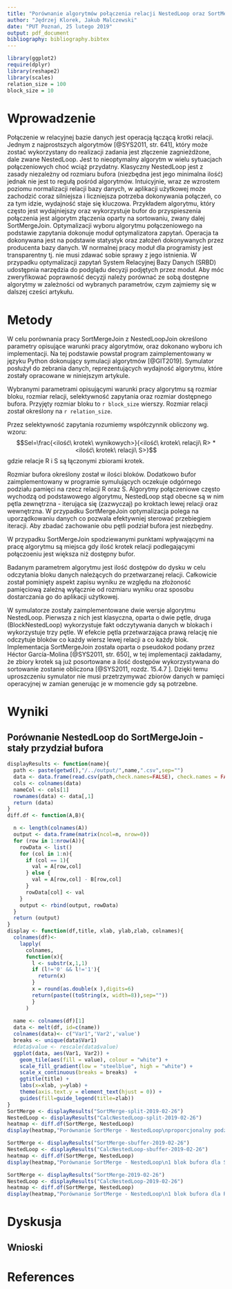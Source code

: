 ```yaml
---
title: "Porównanie algorytmów połączenia relacji NestedLoop oraz SortMergeJoin w zależności od selektywności oraz rozmiaru bufora."
author: "Jędrzej Klorek, Jakub Malczewski"
date: "PUT Poznań, 25 lutego 2019"
output: pdf_document
bibliography: bibliography.bibtex
---
```


```r
library(ggplot2)
require(dplyr) 
library(reshape2)
library(scales)
relation_size = 100
block_size = 10
```

# Wprowadzenie
Połączenie w relacyjnej bazie danych jest operacją łączącą krotki relacji. Jednym z najprostszych algorytmów [@SYS2011, str. 641], który może zostać wykorzystany do realizacji zadania jest złączenie zagnieżdżone, dale zwane NestedLoop. Jest to nieoptymalny algorytm w wielu sytuacjach połączeniowych choć wciąż przydatny.  Klasyczny NestedLoop jest z zasady niezależny od rozmiaru bufora (niezbędna jest jego minimalna ilość) jednak nie jest to regułą pośród algorytmów. Intuicyjnie, wraz ze wzrostem poziomu normalizacji relacji bazy danych,  w aplikacji użytkowej może zachodzić coraz silniejsza i liczniejsza potrzeba dokonywania połączeń, co za tym idzie, wydajność staje się kluczowa. Przykładem algorytmu, który często jest wydajniejszy oraz wykorzystuje bufor do przyspieszenia połączenia jest algorytm złączenia oparty na sortowaniu, zwany dalej SortMergeJoin.  Optymalizacji wyboru algorytmu połączeniowego na podstawie zapytania dokonuje moduł optymalizatora zapytań. Operacja ta dokonywana jest na podstawie statystyk oraz założeń dokonywanych przez producenta bazy danych. W normalnej pracy moduł dla programisty jest transparentny tj. nie musi zdawać sobie sprawy z jego istnienia. W przypadku optymalizacji zapytań System Relacyjnej Bazy Danych (SRBD) udostępnia narzędzia do podglądu decyzji podjętych przez moduł. Aby móc zweryfikować poprawność decyzji należy porównać ze sobą dostępne algorytmy w zależności od wybranych parametrów, czym zajmiemy się w dalszej cześci artykułu.

# Metody
W celu porównania pracy SortMergeJoin z NestedLoopJoin określono parametry opisujące warunki pracy algorytmów, oraz dokonano wyboru ich implementacji. Na tej podstawie powstał program zaimplementowany w języku Python dokonujący symulacji algorytmów [@GIT2019]. Symulator posłużył do zebrania danych, reprezentujących wydajność algorytmu, które zostały opracowane w niniejszym artykule.

Wybranymi parametrami opisującymi warunki pracy algorytmu są rozmiar bloku, rozmiar relacji, selektywność zapytania oraz rozmiar dostępnego bufora. Przyjęty rozmiar bloku to `r block_size` wierszy. Rozmiar relacji został określony na `r relation_size`.

Przez selektywność zapytania rozumiemy współczynnik obliczony wg. wzoru:
$$Sel=\frac{<ilość\ krotek\ wynikowych>}{<ilość\ krotek\ relacji\ R> * <ilość\ krotek\ relacji\ S>}$$
gdzie relacje R i S są łączonymi zbiorami krotek. 

Rozmiar bufora określony został w ilości bloków. Dodatkowo bufor zaimplementowany w programie symulujących oczekuje odgórnego podziału pamięci na rzecz relacji R oraz S. Algorytmy połączeniowe często wychodzą od podstawowego algorytmu, NestedLoop stąd obecne są w nim pętla zewnętrzna - iterująca się (zazwyczaj) po kroktach lewej relacji oraz wewnętrzna. W przypadku SortMergeJoin optymalizacja polega na uporządkowaniu danych co pozwala efektywniej sterować przebiegiem iteracji. Aby zbadać zachowanie obu pętli podział bufora jest niezbędny.

W przypadku SortMergeJoin spodziewanymi punktami wpływającymi na pracę algorytmu są miejsca gdy ilość krotek relacji podlegającymi połączoeniu jest większa niż dostępny bufor. 

Badanym parametrem algorytmu jest ilość dostępów do dysku w celu odczytania bloku danych należących do przetwarzanej relacji. Całkowicie został pominięty aspekt zapisu wyniku ze względu na złożoność pamięciową zależną wyłącznie od rozmiaru wyniku oraz sposobu dostarczania go do aplikacji użytkowej.

W symulatorze zostały zaimplementowane dwie wersje algorytmu NestedLoop. Pierwsza z nich jest klasyczna, oparta o dwie pętle, druga (BlockNestedLoop) wykorzystuje fakt odczytywania danych w blokach i wykorzystuje trzy pętle. W efekcie pętla przetwarzająca prawą relację nie odczytuje bloków co każdy wiersz lewej relacji a co każdy blok. Implementacja SortMergeJoin została oparta o pseudokod podany przez Héctor García-Molina [@SYS2011, str. 650], w tej implementacji zakładamy, że zbiory krotek są już posortowane a ilość dostępów wykorzystywana do sortowanie zostanie obliczona [@SYS2011, rozdz. 15.4.7 ]. Dzięki temu uproszczeniu symulator nie musi przetrzymywać zbiorów danych w pamięci operacyjnej w zamian generując je w momencie gdy są potrzebne. 

# Wyniki

## Porównanie NestedLoop do SortMergeJoin - stały przydział bufora
```r

displayResults <- function(name){
  path <- paste(getwd(),"/../output/",name,".csv",sep="")
  data <- data.frame(read.csv(path,check.names=FALSE), check.names = FALSE)
  cols <- colnames(data)
  nameCol <- cols[1]
  rownames(data) <- data[,1]
  return (data)
}
diff.df <- function(A,B){

  n <- length(colnames(A))
  output <- data.frame(matrix(ncol=n, nrow=0))
  for (row in 1:nrow(A)){
    rowData <- list()
    for (col in 1:n){
      if (col == 1){
        val = A[row,col]
      } else {
        val = A[row,col] - B[row,col]
      }
      rowData[col] <- val
    }
    output <- rbind(output, rowData)
  }
  return (output)
}
display <- function(df,title, xlab, ylab,zlab, colnames){
  colnames(df)<-
    lapply(
      colnames,
      function(x){ 
        l <- substr(x,1,1)
        if (l!='0' && l!='1'){
          return(x)
        }
        x = round(as.double(x ),digits=6)
        return(paste((toString(x, width=8)),sep=""))
        }
      )
  
  name <- colnames(df)[1]
  data <- melt(df, id=c(name))
  colnames(data)<- c("Var1",'Var2','value')
  breaks <- unique(data$Var1)
  #data$value <- rescale(data$value)
  ggplot(data, aes(Var1, Var2)) + 
    geom_tile(aes(fill = value), colour = "white") + 
    scale_fill_gradient(low = "steelblue", high = "white") + 
    scale_x_continuous(breaks = breaks)  + 
    ggtitle(title) + 
    labs(x=xlab, y=ylab) + 
    theme(axis.text.y = element_text(hjust = 0)) + 
    guides(fill=guide_legend(title=zlab))
}
SortMerge <- displayResults("SortMerge-split-2019-02-26")
NestedLoop <- displayResults("CalcNestedLoop-split-2019-02-26")
heatmap <- diff.df(SortMerge, NestedLoop)
display(heatmap,"Porównanie SortMerge - NestedLoop\nproporcjonalny podział bufora","Rozmiar bufora, podzielony 50% - 50%","Selektywność","Różnica",colnames(SortMerge))

SortMerge <- displayResults("SortMerge-sbuffer-2019-02-26")
NestedLoop <- displayResults("CalcNestedLoop-sbuffer-2019-02-26")
heatmap <- diff.df(SortMerge, NestedLoop)
display(heatmap,"Porównanie SortMerge - NestedLoop\n1 blok bufora dla S","Rozmiar bufora, podzielony (n-1) - 1","Selektywność","Różnica",colnames(SortMerge))

SortMerge <- displayResults("SortMerge-2019-02-26")
NestedLoop <- displayResults("CalcNestedLoop-2019-02-26")
heatmap <- diff.df(SortMerge, NestedLoop)
display(heatmap,"Porównanie SortMerge - NestedLoop\n1 blok bufora dla R","Rozmiar bufora, podzielony 1 - (n-1)","Selektywność","Różnica",colnames(SortMerge))
```
# Dyskusja

## Wnioski

# References
